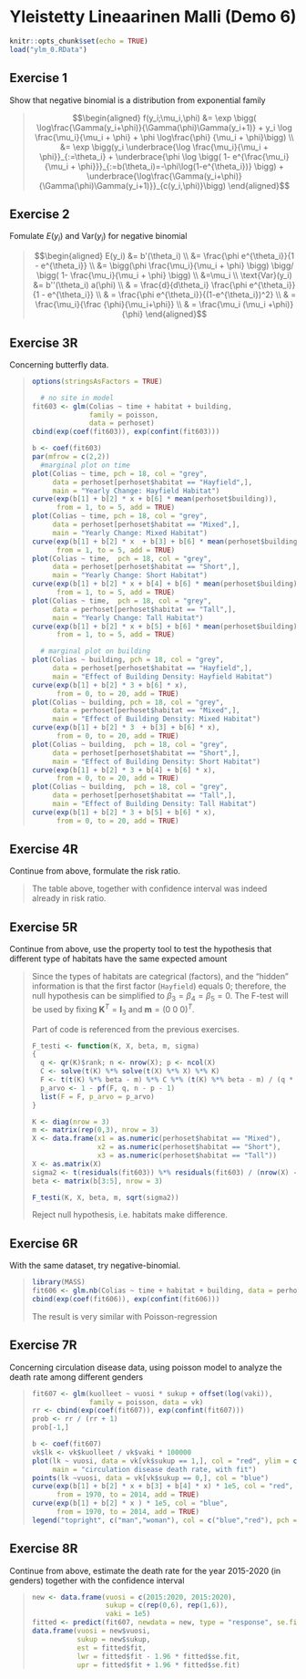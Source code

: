 # Yleistetty Lineaarinen Malli (Demo 6)

```r
knitr::opts_chunk$set(echo = TRUE)
load("ylm_0.RData")
```

## Exercise 1

Show that negative binomial is a distribution from exponential family

<blockquote>

$$\begin{aligned} f(y_i;\mu_i,\phi)
&= \exp \bigg( \log\frac{\Gamma(y_i+\phi)}{\Gamma(\phi)\Gamma(y_i+1)} + y_i \log \frac{\mu_i}{\mu_i + \phi} + \phi \log\frac{\phi} {\mu_i + \phi}\bigg)
\\ &= \exp \bigg(y_i \underbrace{\log \frac{\mu_i}{\mu_i + \phi}}_{:=\theta_i} + \underbrace{\phi \log \bigg( 1- e^{\frac{\mu_i}{\mu_i + \phi}}}_{:=b(\theta_i)=-\phi\log(1-e^{\theta_i})} \bigg) +  \underbrace{\log\frac{\Gamma(y_i+\phi)}{\Gamma(\phi)\Gamma(y_i+1)}}_{c(y_i,\phi)}\bigg)
\end{aligned}$$

</blockquote>

## Exercise 2

Fomulate $E(y_i)$ and $\text{Var}(y_i)$ for negative binomial

<blockquote>
$$\begin{aligned} E(y_i)
&= b'(\theta_i)
\\ &= \frac{\phi e^{\theta_i}}{1 - e^{\theta_i}}
\\ &= \bigg(\phi \frac{\mu_i}{\mu_i + \phi}  \bigg) \bigg/ \bigg( 1- \frac{\mu_i}{\mu_i + \phi} \bigg)
\\ &=\mu_i 
\\ \text{Var}(y_i) &= b''(\theta_i) a(\phi)
\\ & = \frac{d}{d\theta_i} \frac{\phi e^{\theta_i}}{1 - e^{\theta_i}}
\\ & = \frac{\phi e^{\theta_i}}{(1-e^{\theta_i})^2}
\\ & = \frac{\mu_i}{\frac {\phi}{\mu_i+\phi}}
\\ & = \frac{\mu_i (\mu_i +\phi)}{\phi}
\end{aligned}$$
</blockquote>

## Exercise 3R

Concerning butterfly data. 

<blockquote>
```r
options(stringsAsFactors = TRUE)

  # no site in model
fit603 <- glm(Colias ~ time + habitat + building, 
              family = poisson, 
              data = perhoset)
cbind(exp(coef(fit603)), exp(confint(fit603)))

b <- coef(fit603)
par(mfrow = c(2,2))
  #marginal plot on time
plot(Colias ~ time, pch = 18, col = "grey", 
     data = perhoset[perhoset$habitat == "Hayfield",], 
     main = "Yearly Change: Hayfield Habitat")
curve(exp(b[1] + b[2] * x + b[6] * mean(perhoset$building)), 
      from = 1, to = 5, add = TRUE)
plot(Colias ~ time, pch = 18, col = "grey",
     data = perhoset[perhoset$habitat == "Mixed",], 
     main = "Yearly Change: Mixed Habitat")
curve(exp(b[1] + b[2] * x  + b[3] + b[6] * mean(perhoset$building)), 
      from = 1, to = 5, add = TRUE)
plot(Colias ~ time,  pch = 18, col = "grey",
     data = perhoset[perhoset$habitat == "Short",], 
     main = "Yearly Change: Short Habitat")
curve(exp(b[1] + b[2] * x + b[4] + b[6] * mean(perhoset$building)), 
      from = 1, to = 5, add = TRUE)
plot(Colias ~ time,  pch = 18, col = "grey",
     data = perhoset[perhoset$habitat == "Tall",], 
     main = "Yearly Change: Tall Habitat")
curve(exp(b[1] + b[2] * x + b[5] + b[6] * mean(perhoset$building)), 
      from = 1, to = 5, add = TRUE)

  # marginal plot on building
plot(Colias ~ building, pch = 18, col = "grey", 
     data = perhoset[perhoset$habitat == "Hayfield",], 
     main = "Effect of Building Density: Hayfield Habitat")
curve(exp(b[1] + b[2] * 3 + b[6] * x), 
      from = 0, to = 20, add = TRUE)
plot(Colias ~ building, pch = 18, col = "grey",
     data = perhoset[perhoset$habitat == "Mixed",], 
     main = "Effect of Building Density: Mixed Habitat")
curve(exp(b[1] + b[2] * 3  + b[3] + b[6] * x), 
      from = 0, to = 20, add = TRUE)
plot(Colias ~ building,  pch = 18, col = "grey",
     data = perhoset[perhoset$habitat == "Short",], 
     main = "Effect of Building Density: Short Habitat")
curve(exp(b[1] + b[2] * 3 + b[4] + b[6] * x), 
      from = 0, to = 20, add = TRUE)
plot(Colias ~ building,  pch = 18, col = "grey",
     data = perhoset[perhoset$habitat == "Tall",], 
     main = "Effect of Building Density: Tall Habitat")
curve(exp(b[1] + b[2] * 3 + b[5] + b[6] * x), 
      from = 0, to = 20, add = TRUE)
```
</blockquote>

## Exercise 4R

Continue from above, formulate the risk ratio.

<blockquote>
The table above, together with confidence interval was indeed already in risk ratio.
</blockquote>

## Exercise 5R

Continue from above, use the property tool to test the hypothesis that different type of habitats have the same expected amount

<blockquote>
Since the types of habitats are categrical (factors), and the "hidden" information is that the first factor (`Hayfield`) equals 0; therefore, the null hypothesis can be simplified to $\beta_3=\beta_4 = \beta_5 = 0$. The F-test will be used by fixing $\boldsymbol K^T = \boldsymbol I_3$ and $\boldsymbol m = (0\ 0\ 0)^T$.

Part of code is referenced from the previous exercises.

```r
F_testi <- function(K, X, beta, m, sigma)
{
  q <- qr(K)$rank; n <- nrow(X); p <- ncol(X)
  C <- solve(t(K) %*% solve(t(X) %*% X) %*% K)
  F <- t(t(K) %*% beta - m) %*% C %*% (t(K) %*% beta - m) / (q * sigma)
  p_arvo <- 1 - pf(F, q, n - p - 1)
  list(F = F, p_arvo = p_arvo)
}

K <- diag(nrow = 3)
m <- matrix(rep(0,3), nrow = 3)
X <- data.frame(x1 = as.numeric(perhoset$habitat == "Mixed"),
                x2 = as.numeric(perhoset$habitat == "Short"),
                x3 = as.numeric(perhoset$habitat == "Tall"))
X <- as.matrix(X)
sigma2 <- t(residuals(fit603)) %*% residuals(fit603) / (nrow(X) - length(b) -1)
beta <- matrix(b[3:5], nrow = 3)

F_testi(K, X, beta, m, sqrt(sigma2))
```

Reject null hypothesis, i.e. habitats make difference.

</blockquote>

## Exercise 6R

With the same dataset, try negative-binomial.

<blockquote>
```r
library(MASS)
fit606 <- glm.nb(Colias ~ time + habitat + building, data = perhoset)
cbind(exp(coef(fit606)), exp(confint(fit606)))
```

The result is very similar with Poisson-regression
</blockquote>

## Exercise 7R

Concerning circulation disease data, using poisson model to analyze the death rate among different genders

<blockquote>
```r

fit607 <- glm(kuolleet ~ vuosi * sukup + offset(log(vaki)), 
              family = poisson, data = vk)
rr <- cbind(exp(coef(fit607)), exp(confint(fit607)))
prob <- rr / (rr + 1)
prob[-1,]

b <- coef(fit607)
vk$lk <- vk$kuolleet / vk$vaki * 100000
plot(lk ~ vuosi, data = vk[vk$sukup == 1,], col = "red", ylim = c(25,350),
     main = "circulation disease death rate, with fit")
points(lk ~vuosi, data = vk[vk$sukup == 0,], col = "blue")
curve(exp(b[1] + b[2] * x + b[3] + b[4] * x) * 1e5, col = "red",
      from = 1970, to = 2014, add = TRUE)
curve(exp(b[1] + b[2] * x ) * 1e5, col = "blue",
      from = 1970, to = 2014, add = TRUE)
legend("topright", c("man","woman"), col = c("blue","red"), pch = 1)
```
</blockquote>

## Exercise 8R

Continue from above, estimate the death rate for the year 2015-2020 (in genders) together with the confidence interval

<blockquote>
```r
new <- data.frame(vuosi = c(2015:2020, 2015:2020),
                  sukup = c(rep(0,6), rep(1,6)),
                  vaki = 1e5)
fitted <- predict(fit607, newdata = new, type = "response", se.fit = TRUE)
data.frame(vuosi = new$vuosi,
           sukup = new$sukup,
           est = fitted$fit,
           lwr = fitted$fit - 1.96 * fitted$se.fit,
           upr = fitted$fit + 1.96 * fitted$se.fit)
```
</blockquote>